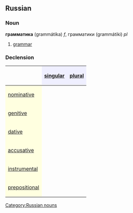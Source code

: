 ==Russian==
[[Category:Russian nouns]]
===Noun===
'''грамматика''' (grammátika) ''f'', грамматики (grammátiki) ''pl''

#[[grammar]]

===Declension===
{| border="1" cellpadding="4" cellspacing="0"
!
! style="background-color: #EFEFFF" align="center"|[[singular]]
! style="background-color: #EFEFFF" align="center"|[[plural]]
|-
! style="background-color: #FFFFE0" align="left"|[[nominative case|nominative]]
| align="center"|{{RUchar|грамма́тика}}
| align="center"|{{RUchar|грамма́тики}}
|-
! style="background-color: #FFFFE0" align="left"|[[genitive case|genitive]]
| align="center"|{{RUchar|грамма́тики}}
| align="center"|{{RUchar|грамма́тик}}
|-
! style="background-color: #FFFFE0" align="left"|[[dative case|dative]]
| align="center"|{{RUchar|грамма́тике}}
| align="center"|{{RUchar|грамма́тикам}}
|-
! style="background-color: #FFFFE0" align="left"|[[accusative case|accusative]]
| align="center"|{{RUchar|грамма́тику}}
| align="center"|{{RUchar|грамма́тики}}
|-
! style="background-color: #FFFFE0" align="left"|[[instrumental case|instrumental]]
| align="center"|{{RUchar|грамма́тикой, -ою}}
| align="center"|{{RUchar|грамма́тиками}}
|-
! style="background-color: #FFFFE0" align="left"|[[prepositional case|prepositional]]
| align="center"|{{RUchar|о грамма́тике}}
| align="center"|{{RUchar|о грамма́тиках}}
|}